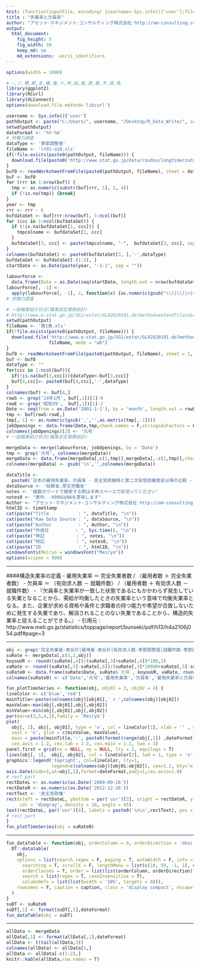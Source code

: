 ```yaml
---
knit: (function(inputFile, encoding) {username<-Sys.info()['user'];fileName<-'defaultPath.csv';pathToFile <-paste0('C:/Users/', username,'/Desktop/pathToCSV/');setwd(pathToFile);buf0<-read.csv(fileName,header = F,skip = 0,stringsAsFactor = F,check.names = F,fileEncoding = 'utf-8');timeStamp<-format(Sys.time(),'%Y%m%d%H%M%S');rmarkdown::render(inputFile, encoding = encoding, output_file = paste0('C:/Users/',username,buf0[2,1],'charts/','am-consulting.co.jp-',timeStamp,'.html')) })
title : "失業率と欠員率"
author: "アセット･マネジメント･コンサルティング株式会社 http://am-consulting.co.jp"
output: 
  html_document:
    fig_height: 5
    fig_width: 10
    keep_md: no
    md_extensions: -ascii_identifiers 
---
```


<link href="http://knowledgevault.saecanet.com/components/rmarkdown-html.css" rel="stylesheet"> 
<style>
.main-container {
	max-width: 1200px;
	margin-left: auto;
	margin-right: auto;
}
</style>

```r
options(width = 1000)
```

```r
# ―,ソ,噂,欺,圭,構,蚕,十,申,貼,能,表,暴,予,禄,兔
library(ggplot2)
library(RCurl)
library(XLConnect)
options(download.file.method='libcurl')
```

```r
username <- Sys.info()['user']
pathOutput <- paste("C:/Users/", username, "/Desktop/R_Data_Write/", sep = "")
setwd(pathOutput)
dateFormat <- '%Y-%m'
# 労働力調査
dataType <- '季節調整値'
fileName <- 'lt01-a10.xls'
if(!file.exists(paste0(pathOutput, fileName))) {
  download.file(paste0('http://www.stat.go.jp/data/roudou/longtime/zuhyou/',fileName), fileName, mode = "wb")
}
buf0 <- readWorksheetFromFile(paste0(pathOutput, fileName), sheet = dataType, check.names = F, header = F)
buf <- buf0
for (rrr in 1:nrow(buf)) {
  tmp <- as.numeric(substr(buf[rrr, 1], 1, 4))
  if (!is.na(tmp)) {break}
}
year <- tmp
rrr <- rrr - 6
bufdataSet <- buf[rrr:nrow(buf), 5:ncol(buf)]
for (ccc in 1:ncol(bufdataSet)) {
  if (!is.na(bufdataSet[1, ccc])) {
    tmpcolname <- bufdataSet[1, ccc]
  }
  bufdataSet[3, ccc] <- paste(tmpcolname, "-",  bufdataSet[3, ccc], sep = "")
}
colnames(bufdataSet) <- paste0(bufdataSet[3, ],'-',dataType)
bufdataSet <- bufdataSet[-(1:5), ]
startDate <- as.Date(paste(year, "-1-1", sep = ""))
 
labourForce <-
  data.frame(Date = as.Date(seq(startDate, length.out = nrow(bufdataSet), by = "months")), bufdataSet, check.names = F)
labourForce[, -1] <-
  apply(labourForce[, -1], 2, function(x) {as.numeric(gsub("\\(|\\)|<|>", "", x))})
# 労働力調査
```

```r
# 一般職業紹介状況(職業安定業務統計)
# http://www.e-stat.go.jp/SG1/estat/GL02020101.do?method=extendTclass&refTarget=toukeihyo&listFormat=hierarchy&statCode=00450222&tstatCode=000001020327&tclass1=&tclass2=&tclass3=&tclass4=&tclass5=
setwd(pathOutput)
fileName <- '第1表.xls'
if(!file.exists(paste0(pathOutput, fileName))) {
  download.file('http://www.e-stat.go.jp/SG1/estat/GL02020101.do?method=xlsDownload&fileId=000007766029&releaseCount=1', 
                fileName, mode = "wb")
}
buf0 <- readWorksheetFromFile(paste0(pathOutput, fileName), sheet = 1, check.names = F, header = F)
buf <- buf0
dataType <- ""
for(ccc in 1:ncol(buf)){
  if(!is.na(buf[3,ccc])){dataType<-buf[3,ccc]}
  buf[4,ccc]<- paste0(buf[4,ccc],'-',dataType)  
}
colnames(buf) <- buf[4,]
rowS <- grep('14年1月', buf[,1])[1]-0
rowE <- grep('昭和39',  buf[,1])[1]-2
Date <- seq(from = as.Date('2002-1-1'), by = 'month', length.out = rowE-rowS+1)
tmp <- buf[rowS:rowE,]
tmp[,-1] <- as.numeric(gsub(',','',as.matrix(tmp[,-1])))
jobOpenings <- data.frame(Date,tmp,check.names = F,stringsAsFactors = F)
colnames(jobOpenings)[2] <- '元号'
# 一般職業紹介状況(職業安定業務統計)
```

```r
mergeData <- merge(labourForce, jobOpenings, by = 'Date')
tmp <- grep('元号', colnames(mergeData))
mergeData <- data.frame(mergeData[,c(1,tmp)],mergeData[,-c(1,tmp)],check.names = F,stringsAsFactors = F)
colnames(mergeData) <- gsub('\n','',colnames(mergeData))
```

```r
dataTitle <-
  paste0('日本の雇用失業率、欠員率 - 民主党政権時と第二次安倍政権発足以降の比較 - ', format(tail(mergeData[,1],1), '%Y年%m月'))
dataSource <- '総務省,厚生労働省'
notes <- '複数のワードで検索する際は半角スペースで区切ってください'
notes0 <- "表中、-9999はNAを意味します"
Author <- "アセット･マネジメント･コンサルティング株式会社 http://am-consulting.co.jp"
htmlID <- timeStamp
cat(paste("Title           : ", dataTitle, "\n"))
cat(paste("Raw Data Source : ", dataSource, "\n"))
cat(paste("Author          : ", Author, "\n"))
cat(paste("作成日          : ", Sys.time(), "\n"))
cat(paste("特記            : ", notes, "\n"))
cat(paste("特記            : ", notes0, "\n"))
cat(paste("ID              : ", htmlID, "\n"))
windowsFonts(Meiryo = windowsFont("Meiryo"))
options(scipen = 999)
```

<hr>

####構造失業率の定義
- 雇用失業率 ＝ 完全失業者数 / （雇用者数 ＋ 完全失業者数）
- 欠員率 ＝ （有効求人数 － 就職件数） / （雇用者数 ＋ 有効求人数 － 就職件数）
- 『欠員率と失業率が一致した状態であるにもかかわらず発生している失業となることから、需給が均衡したときの失業率という意味で均衡失業率となる。また、企業が求める資格や条件と求職者の持つ能力や希望が合致しないために発生する失業であり、解消されることのない失業であることから、構造的失業率と捉えることができる。』
- 引用元 : http://www.meti.go.jp/statistics/toppage/report/bunseki/pdf/h13/h4a2106j054.pdf#page=3

<hr>

```r
obj <- grep('完全失業者-男女計|雇用者-男女計|有効求人数-季節調整値|就職件数-季節調整値',colnames(mergeData))
suRate <- mergeData[,c(1,2,obj)]
koyouUR <- round((suRate[,4])/(suRate[,3]+suRate[,4])*100,2)
vaRate <- round((suRate[,5]-suRate[,6])/(suRate[,3]*10000+suRate[,5]-suRate[,6])*100,2)
suRate0 <- data.frame(suRate$Date, suRate$`元号`, koyouUR, vaRate, round(koyouUR-vaRate,2))
colnames(suRate0) <- c('Date','元号','雇用失業率','欠員率','雇用失業率と欠員率の差')
```

```r
fun_plotTimeSeries <- function(obj, obj01 = 3, obj02 = 4) {
lineColor <- c('blue','red')  
mainTitle<-paste(colnames(obj)[obj01],' × ',colnames(obj)[obj02])
maxValue<-max(obj[,obj01],obj[,obj02])
minValue<-min(obj[,obj01],obj[,obj02])
par(mar=c(3,5,4,2),family = 'Meiryo')
plot(
  obj[, 1], obj[, obj01], type = 'o', col = lineColor[1], xlab = '' , ylab = '' ,
  xaxt = 'n', ylim = c(minValue, maxValue),
  main = paste(mainTitle,':', paste0(format(range(obj[,1]) ,dateFormat),collapse = '~'),'\nSource:',dataSource),
  cex.axis = 1.2, cex.lab = 1.2, cex.main = 1.2, lwd = 1)
panel.first = grid(nx = NULL, ny = NULL, lty = 2, equilogs = T) 
lines(obj[, 1],  obj[, obj02], col = lineColor[2], lwd = 1, type = 'o')
graphics::legend('topright', col=lineColor, lty=1, 
                 legend=c(colnames(obj)[obj01:obj02]), cex=1.2, bty='n', lwd = 2)
axis.Date(side=1,at=obj[,1],format=dateFormat,padj=1,cex.axis=1.0) 
# rect part
rectDateL <- as.numeric(as.Date('2009-09-16'))
rectDateR <- as.numeric(as.Date('2012-12-26'))
rectText <- '民主党政権'
rect(xleft = rectDateL, ybottom = par('usr')[3], xright = rectDateR, ytop = par('usr')[4], 
     col = 'dimgray', density = 10, angle = 45)
text(rectDateL, par('usr')[4], labels = paste0('\n\n',rectText), pos = 4)
# rect part
}
fun_plotTimeSeries(obj = suRate0)
```
<hr>
```r
fun_dataTable <- function(obj, orderColumn = 0, orderDirection = 'desc', caption = '') {
  DT::datatable(
    obj,
    options = list(search.regex = F, paging = T, autoWidth = F, info = T, lengthChange = T, ordering = T,
      searching = T, scrollX = F, lengthMenu = list(c(10, 50, -1, 1), c(10, 50, 'All', 1)),
      orderClasses = T, order = list(list(orderColumn, orderDirection)), 
      search = list(regex = T, caseInsensitive = T),
      columnDefs = list(list(width = '10%', targets = 0))),
    rownames = F, caption = caption, class = 'display compact', escape = F, filter = 'top'
  )
}
suDT <- suRate0
suDT[,1] <- format(suDT[,1],dateFormat)
fun_dataTable(obj = suDT)
```
<hr>
```r
allData <- mergeData
allData[,1] <- format(allData[,1],dateFormat)
allData <- t(tail(allData,3))
colnames(allData) <- allData[1,]
allData <- allData[-c(1:2),]
knitr::kable(allData,row.names = T)
```